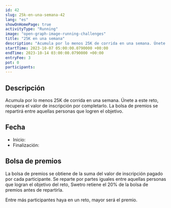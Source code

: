 ```yaml
---
id: 42
slug: 25k-en-una-semana-42
lang: "es"
showOnHomePage: true
activityType: "Running"
image: "open-graph-image-running-challenges"
title: "25K en una semana"
description: "Acumula por lo menos 25K de corrida en una semana. Únete a este reto, recupera el valor de inscripción por completarlo. La bolsa de premios se repartirá entre aquellas personas que logren el objetivo."
startTime: 2023-10-07 05:00:00.0790000 +00:00
endTime: 2023-10-14 03:00:00.0790000 +00:00
entryFee: 3
pot: 0
participants:
---
```



## Descripción

Acumula por lo menos 25K de corrida en una semana. Únete a este reto, recupera el valor de inscripción por completarlo. La bolsa de premios se repartirá entre aquellas personas que logren el objetivo.

## Fecha

- Inicio: <LocalDate dateUtc={frontmatter.startTime} client:load />
- Finalización: <LocalDate dateUtc={frontmatter.endTime} client:load />

## Bolsa de premios

La bolsa de premios se obtiene de la suma del valor de inscripción pagado por cada participante. Se reparte por partes iguales entre aquellas personas que logran el objetivo del reto, Swetro retiene el 20% de la bolsa de premios antes de repartirla.

Entre más participantes haya en un reto, mayor será el premio.
